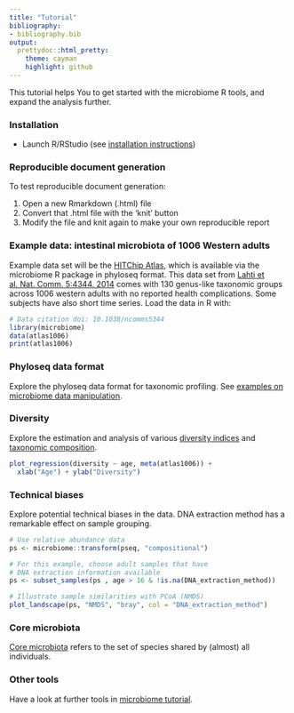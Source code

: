 ```yaml
---
title: "Tutorial"
bibliography: 
- bibliography.bib
output: 
  prettydoc::html_pretty:
    theme: cayman
    highlight: github
---
```

<!--
  %\VignetteEngine{knitr::rmarkdown}
  %\VignetteIndexEntry{microbiome tutorial - Installation}
  %\usepackage[utf8]{inputenc}
  %\VignetteEncoding{UTF-8}  
-->


This tutorial helps You to get started with the microbiome R tools,
and expand the analysis further.


### Installation

 * Launch R/RStudio (see [installation instructions](http://microbiome.github.io/microbiome/Installation.html))


### Reproducible document generation

To test reproducible document generation:

 1. Open a new Rmarkdown (.html) file 
 1. Convert that .html file with the 'knit' button
 1. Modify the file and knit again to make your own reproducible report


### Example data: intestinal microbiota of 1006 Western adults

Example data set will be the [HITChip Atlas](Atlas.html), which is available via the microbiome R package in phyloseq format. This data set from [Lahti et al. Nat. Comm. 5:4344, 2014](http://www.nature.com/ncomms/2014/140708/ncomms5344/full/ncomms5344.html) comes with 130 genus-like taxonomic groups across 1006 western adults with no reported health complications. Some subjects have also short time series. Load the data in R with:

```r
# Data citation doi: 10.1038/ncomms5344
library(microbiome)
data(atlas1006) 
print(atlas1006)
```

### Phyloseq data format

Explore the phyloseq data format for taxonomic profiling. See [examples on microbiome data manipulation](Preprocessing.html).


### Diversity

Explore the estimation and analysis of various [diversity indices](Diversity.html) and [taxonomic composition](Composition.html).

```r
plot_regression(diversity ~ age, meta(atlas1006)) +
  xlab("Age") + ylab("Diversity")
```


### Technical biases

Explore potential technical biases in the data. DNA extraction method has a remarkable effect on sample grouping.

```r
# Use relative abundance data
ps <- microbiome::transform(pseq, "compositional")

# For this example, choose adult samples that have
# DNA extraction information available
ps <- subset_samples(ps , age > 16 & !is.na(DNA_extraction_method))

# Illustrate sample similarities with PCoA (NMDS)
plot_landscape(ps, "NMDS", "bray", col = "DNA_extraction_method")
```


### Core microbiota

[Core microbiota](Core.html) refers to the set of species shared by (almost) all individuals.



### Other tools

Have a look at further tools in [microbiome tutorial](http://microbiome.github.io/microbiome/).


